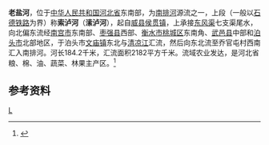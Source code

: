 '''老盐河'''，位于[[中华人民共和国|中华人民共和国]][[河北省|河北省]]东南部，为[[南排河|南排河]]源流之一，上段（一般以[[石德铁路|石德铁路]]为界）称'''索泸河'''（'''溹泸河'''），起自[[威县|威县]][[侯贯镇|侯贯镇]]，上承接[[东风渠|东风渠]]七支渠尾水，向北偏东流经[[南宫市|南宫市]]东南部、[[枣强县|枣强县]]西部、[[衡水市|衡水市]][[桃城区|桃城区]]东南角、[[武邑县|武邑县]]中部和[[泊头市|泊头市]]北部地区，于泊头市[[文庙镇|文庙镇]]东北与[[清凉江|清凉江]]汇流，然后向东北流至乔官屯村西南汇入南排河。河长184.2千米，汇流面积2182平方千米。流域农业发达，是河北省粮、棉、油、蔬菜、林果主产区。<ref name="中国河湖大典">{{cite book zh |author=《[[中国河湖大典|中国河湖大典]]》编纂委员会 |title=《中国河湖大典·海河卷》 |format=M |edition=1 |location=北京 |publisher=中国水利水电出版社 |date=2013年1月 |pages=207页 |id= ISBN 978-7-5170-0563-6}}</ref>
==参考资料==
{{reflist}}
[[Category:河北河流|L]]